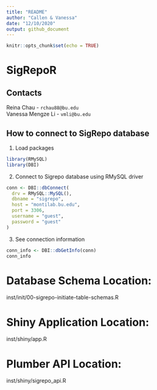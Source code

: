 ```yaml
---
title: "README"
author: "Callen & Vanessa"
date: "12/10/2020"
output: github_document
---
```


```r
knitr::opts_chunk$set(echo = TRUE)
```

# SigRepoR

## Contacts
Reina Chau - `rchau88@bu.edu`  
Vanessa Mengze Li - `vmli@bu.edu`  

## How to connect to SigRepo database

1. Load packages

```r
library(RMySQL)
library(DBI)
```

2. Connect to Sigrepo database using RMySQL driver

```r
conn <- DBI::dbConnect(
  drv = RMySQL::MySQL(),
  dbname = "sigrepo",
  host = "montilab.bu.edu",
  port = 3306,
  username = "guest",
  password = "guest"
)
```

3. See connection information

```r
conn_info <- DBI::dbGetInfo(conn)
conn_info
```

# Database Schema Location:
inst/init/00-sigrepo-initiate-table-schemas.R

# Shiny Application Location:
inst/shiny/app.R

# Plumber API Location:
inst/shiny/sigrepo_api.R



